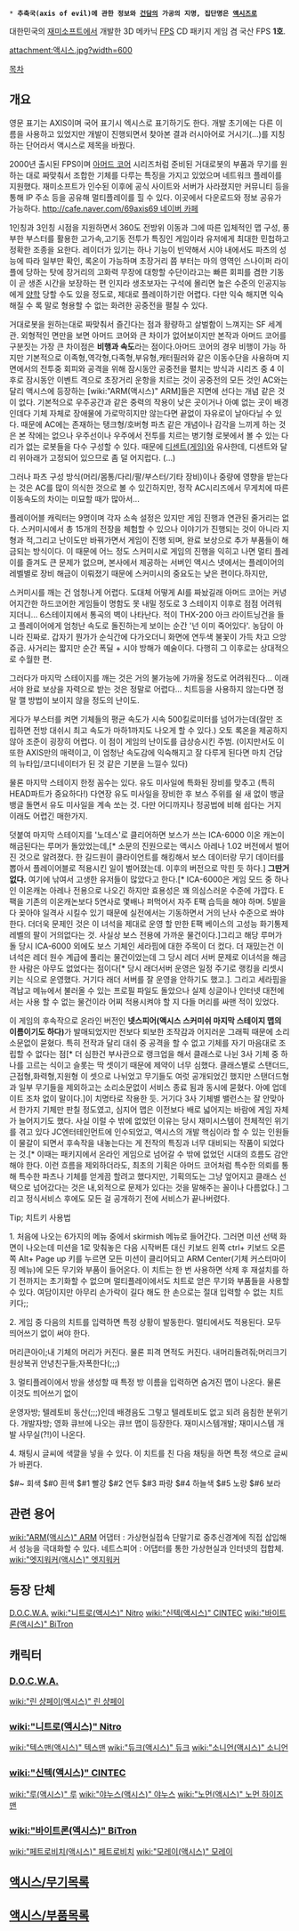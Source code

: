 * '''추축국(axis of evil)에 관한 정보와 [[건담]]의 가공의 지명, 집단명은 [[액시즈]]로'''


대한민국의 [[재미소프트]]에서 개발한 3D 메카닉 [[FPS]] CD 패키지 게임 겸 국산 FPS '''1호'''.

attachment:액시스.jpg?width=600

[[목차]]

== 개요 ==
영문 표기는 AXIS이며 국어 표기시 엑시스로 표기하기도 한다. 개발 초기에는 다른 이름을 사용하고 있었지만 개발이 진행되면서 찾아본 결과 러시아어로 거시기(...)를 지칭하는 단어라서 액시스로 제목을 바꿨다.

2000년 출시된 FPS이며 [[아머드 코어]] 시리즈처럼 준비된 거대로봇의 부품과 무기를 원하는 대로 짜맞춰서 조합한 기체를 다루는 특징을 가지고 있었으며 네트워크 플레이를 지원했다. 재미소프트가 인수된 이후에 공식 사이트와 서버가 사라졌지만 커뮤니티 등을 통해 IP 주소 등을 공유해 멀티플레이를 힐 수 있다. 이곳에서 다운로드와 정보 공유가 가능하다. [[http://cafe.naver.com/69axis69 네이버 카페]]

1인칭과 3인칭 시점을 지원하면서 360도 전방위 이동과 그에 따른 입체적인 맵 구성, 풍부한 부스터를 활용한 고가속,고기동 전투가 특징인 게임이라 유저에게 최대한 민첩하고 정확한 조종을 요한다. 레이더가 있기는 하나 기능이 빈약해서 시야 내에서도 파츠의 성능에 따라 일부만 확인, 록온이 가능하며 초장거리 쯤 부터는 마의 영역인 스나이퍼 라이플에 당하는 탓에 장거리의 고화력 무장에 대항할 수단이라고는 빠른 회피를 겸한 기동이 곧 생존 시간을 보장하는 편 인지라 생초보자는 구석에 몰리면 높은 수준의  인공지능에게 [[양학]] 당할 수도 있을 정도로, 제대로 플레이하기란 어렵다. 다만 익숙 해지면 익숙해질 수 록 말로 형용할 수 없는 화려한 공중전을 펼칠 수 있다.

거대로봇을 원하는대로 짜맞춰서 즐긴다는 점과 황량하고 살벌함이 느껴지는 SF 세계관. 외형적인 면만을 보면 아머드 코어와 큰 차이가 없어보이지만 본작과 아머드 코어를 구분짓는 가장 큰 차이점은 '''비행과 속도'''라는 점이다.아머드 코어의 경우 비행이 가능 하지만 기본적으로 이족형,역각형,다족형,부유형,캐터필러와 같은 이동수단을 사용하며 지면에서의 전투중 회피와 공격을 위해 잠시동안 공중전을 펼치는 방식과 시리즈 중 4 이후로 잠시동안 이벤트 격으로 초장거리 운항을 치르는 것이 공중전의 모든 것인 AC와는 달리 액시스에 등장하는 [wiki:"ARM(액시스)" ARM]들은 지면에 선다는 개념 같은 것이 없다. 기본적으로 우주공간과 같은 중력의 작용이 낮은 곳이거나 아예 없는 곳이 배경인데다 기체 자체로 장애물에 가로막히지만 않는다면 끝없이 자유로이 날아다닐 수 있다. 때문에 AC에는 존재하는 탱크형/호버형 파츠 같은 개념이나 감각을 느끼게 하는 것은 본 작에는 없으나 우주선이나 우주에서 전투를 치르는 병기형 로봇에서 볼 수 있는 다리가 없는 로봇들을 다수 구성할 수 있다. 때문에 [[디센트(게임)]]와 유사한데, 디센트와 달리 위아래가 고정되어 있으므로 좀 덜 어지럽다. (...)

그러나 파츠 구성 방식(머리/몸통/다리/팔/부스터/기타 장비)이나 중량에 영향을 받는다는 것은 AC를 많이 의식한 것으로 볼 수 있긴하지만, 정작 AC시리즈에서 무게치에 따른 이동속도의 차이는 미묘할 때가 많아서...

플레이어블 캐릭터는 9명이며 각자 소속 설정은 있지만 게임 진행과 연관된 줄거리는 없다. 스커미시에서 총 15개의 전장을 체험할 수 있으나 이야기가 진행되는 것이 아니라 지형과 적,그리고 난이도만 바꿔가면서 게임이 진행 되며, 완료 보상으로 추가 부품들이 해금되는 방식이다. 이 때문에 어느 정도 스커미시로 게임의 진행을 익히고 나면 멀티 플레이를 즐겨도 큰 문제가 없으며, 본사에서 제공하는 서버인 액시스 넷에서는 플레이어의 레벨별로 장비 해금이 이뤄졌기 때문에 스커미시의 중요도는 낮은 편이다.하지만,

스커미시를 깨는 건 엄청나게 어렵다. 도대체 어떻게 AI를 짜놨길래 아머드 코어는 커녕 어지간한 하드코어한 게임들이 명함도 못 내밀 정도로 3 스테이지 이후로 점점 어려워 지더니... 6스테이지에서 통곡의 벽이 나타난다. 적이 THX-200 아크 라이트닝건을 들고 플레이어에게 엄청난 속도로 돌진하는게 보이는 순간 '넌 이미 죽어있다'. 농담이 아니라 진짜로. 갑자기 뭔가가 순식간에 다가오더니 화면에 연두색 불꽃이 가득 차고 으앙 쥬금. 사거리는 짧지만 순간 폭딜 + 시야 방해가 예술이다. 다행히 그 이후로는 상대적으로 수월한 편. 

그러다가 마지막 스테이지를 깨는 것은 거의 불가능에 가까울 정도로 어려워진다... 이래서야 완료 보상을 자력으로 받는 것은 정말로 어렵다... 치트등을 사용하지 않는다면 정말 깰 방법이 보이지 않을 정도의 난이도.

게다가 부스터를 켜면 기체들의 평균 속도가 시속 500킬로미터를 넘어가는데(잘만 조립하면 전방 대쉬시 최고 속도가 마하1까지도 나오게 할 수 있다.) 오토 록온을 제공하지 않아 조준이 굉장히 어렵다. 이 점이 게임의 난이도를 급상승시킨 주범. (이지만서도 이 또한 AXIS만의 매력이고, 이 엄청난 속도감에 익숙해지고 잘 다루게 된다면 마치 건담의 뉴타입/코디네이터가 된 것 같은 기분을 느낄수 있다)

물론 마지막 스테이지 한정 꼼수는 있다. 유도 미사일에 특화된 장비를 맞추고 (특히 HEAD파트가 중요하다!) 다연장 유도 미사일을 장비한 후 보스 주위를 쉴 새 없이 뱅글뱅글 돌면서 유도 미사일을 계속 쏘는 것. 다만 어디까지나 정공법에 비해 쉽다는 거지 이래도 어렵긴 매한가지.

덧붙여 마지막 스테이지를 '노데스'로 클리어하면 보스가 쓰는 ICA-6000 이온 캐논이 해금된다는 루머가 돌았었는데,[* 소문의 진원으로는 액시스 아레나 1.02 버전에서 벌어진 것으로 알려졌다. 한 길드원이 클라이언트를 해킹해서 보스 데이터랑 무기 데이터를 뽑아서 플레이어블로 적용시킨 일이 벌어졌는데. 이후의 버전으로 막힌 듯 하다.] '''그딴거 없다.''' 여기에 낚여서 고생한 유저들이 많았다고 한다.[* ICA-6000은 게임 모드 중 하나인 이온캐논 아레나 전용으로 나오긴 하지만 효용성은 꽤 의심스러운 수준에 가깝다. E팩을 기존의 이온캐논보다 5연사로 몇배나 퍼먹어서 자주 E팩 습득을 해야 하며. 5발을 다 꽂아야 일격사 시킬수 있기 때문에 실전에서는 기동하면서 거의 난사 수준으로 쏴야한다. 더더욱 문제인 것은 이 녀석을 제대로 운영 할 만한 E팩 베이스의 고성능 화기통제 레벨의 팔이 거의없다는 것. 사실상 보스 전용에 가까운 물건이다.]그리고 해당 루머가 돌 당시 ICA-6000 외에도 보스 기체인 세라핌에 대한 주목이 더 컸다. 더 재밌는건 이 녀석은 레더 원수 계급에 풀리는 물건이었는데 그 당시 레더 서버 문제로 이녀석을 해금한 사람은 아무도 없었다는 점이다[* 당시 래더서버 운영은 일정 주기로 랭킹을 리셋시키는 식으로 운영했다. 거기다 래더 서버를 잘 운영을 안하기도 했고.]. 그리고 세라핌을 격납고 메뉴에서 불러올 수 있는 프로필 파일도 돌았으나 실제 싱글이나 인터넷 대전에서는 사용 할 수 없는 물건이라 어찌 적용시켜야 할 지 다들 머리를 싸맨 적이 있었다.

이 게임의 후속작으로 온라인 버전인 '''넷스피어(액시스 스커미쉬 마지막 스테이지 맵의 이름이기도 하다)'''가 발매되었지만 전보다 퇴보한 조작감과 어지러운 그래픽 때문에 소리소문없이 묻혔다. 특히 전작과 달리 대쉬 중 공격을 할 수 없고 기체를 자기 마음대로 조립할 수 없다는 점[* 더 심한건 부사관으로 랭크업을 해서 클래스로 나뉜 3사 기체 중 하나를 고르는 식이고 슬롯는 딱 셋이기 때문에 제약이 너무 심했다. 클래스별로 스탠더드,근접형,화력형,지원형 이 셋으로 나뉘었고 무기들도 여럿 공개되었긴 했지만 스탠더드형과 일부 무기들을 제외하고는 소리소문없이 서비스 종료 됨과 동시에 묻혔다. 아예 업데이트 조차 없이 말이다.]이 치명타로 작용한 듯. 거기다 3사 기체별 밸런스는 잘 안맞아서 한가지 기체만 판칠 정도였고, 심지어 맵은 이전보다 배로 넓어지는 바람에 게임 자체가 늘어지기도 했다. 
사실 이럴 수 밖에 없었던 이유는 당시 재미시스템이 전체적인 위기를 겪고 있다 JC엔터테인먼트에 인수되었고, 액시스의 개발 핵심이라 할 수 있는 인원들이 물갈이 되면서 후속작을 내놓는다는 게 전작의 특징과 너무 대비되는 작품이 되었다는 것.[* 이때는 패키지에서 온라인 게임으로 넘어갈 수 밖에 없었던 시대의 흐름도 감안해야 한다. 이런 흐름을 제외하더라도, 최초의 기획은 아머드 코어처럼 특수한 의뢰를 통해 특수한 파츠나 기체를 얻게끔 할려고 했다지만, 기획의도는 그냥 엎어지고 클래스 선택으로 넘어갔다는 것은 내,외적으로 문제가 있다는 것을 말해주는 꼴이나 다름없다.] 그리고 정식서비스 후에도 모든 걸 공개하기 전에 서비스가 끝나버렸다. 

Tip; 치트키 사용법

1. 처음에 나오는 6가지의 메뉴 중에서 skirmish 메뉴로 들어간다. 그러면 미션 선택 화면이 나오는데 미션을 1로 맞춰놓은 다음 시작버튼 대신 키보드 왼쪽 ctrl+ 키보드 오른쪽 Alt+ Page up 키를 누르면 모든 미션이 클리어되고 ARM Center(기체 커스터마이징 메뉴)에 모든 무기와 부품이 들어온다. 이 치트는 한 번 사용하면 삭제 후 재설치를 하기 전까지는 초기화할 수 없으며 멀티플레이에서도 치트로 얻은 무기와 부품들을 사용할 수 있다.
여담이지만 아무리 손가락이 길다 해도 한 손으로는 절대 입력할 수 없는 치트키다;;

2. 게임 중 다음의 치트를 입력하면 특정 상황이 발동한다. 멀티에서도 적용된다. 모두 띄어쓰기 없이 써야 한다.

머리큰아이;내 기체의 머리가 커진다. 물론 피격 면적도 커진다.
내머리돌려줘;머리크기 원상복귀
안녕친구들;자폭한다(;;;)

3. 멀티플레이에서 방을 생성할 때 특정 방 이름을 입력하면 숨겨진 맵이 나온다. 물론 이것도 띄어쓰기 없이

운영자방; 텔레토비 동산(;;;)인데 배경음도 그렇고 텔레토비도 없고 되려 음침한 분위기다.
개발자방; 영화 큐브에 나오는 큐브 맵이 등장한다.
재미시스템개발; 재미시스템 개발 사무실(?!)이 나온다.

4. 채팅시 글씨에 색깔을 넣을 수 있다. 이 치트를 친 다음 채팅을 하면 특정 색으로 글씨가 바뀐다.

$#~ 회색
$#0 흰색
$#1 빨강
$#2 연두
$#3 파랑
$#4 하늘색
$#5 노랑
$#6 보라


== 관련 용어 ==
[[wiki:"ARM(액시스)" ARM]]
어댑터 : 가상현실접속 단말기로 중추신경계에 직접 삽입해서 성능을 극대화할 수 있다.
네트스피어 : 어댑터를 통한 가상현실과 인터넷의 접합체.
[[wiki:"엣지워커(액시스)" 엣지워커]]

== 등장 단체 ==
[[D.O.C.W.A.]]
[[wiki:"니트로(액시스)" Nitro]]
[[wiki:"신텍(액시스)" CINTEC]]
[[wiki:"바이트론(액시스)" BiTron]]

== 캐릭터 ==
=== [[D.O.C.W.A.]] ===
[[wiki:"린 샹페이(액시스)" 린 샹페이]]
=== [[wiki:"니트로(액시스)" Nitro]] ===
[[wiki:"텍스맨(액시스)" 텍스맨]]
[[wiki:"듀크(액시스)" 듀크]]
[[wiki:"소니언(액시스)" 소니언]]
=== [[wiki:"신텍(액시스)" CINTEC]] ===
[[wiki:"루(액시스)" 루]]
[[wiki:"야누스(액시스)" 야누스]]
[[wiki:"노먼(액시스)" 노먼 하이즈맨]]
=== [[wiki:"바이트론(액시스)" BiTron]] ===
[[wiki:"페트로비치(액시스)" 페트로비치]]
[[wiki:"모레이(액시스)" 모레이]]

== [[액시스/무기목록]] ==

== [[액시스/부품목록]] ==
